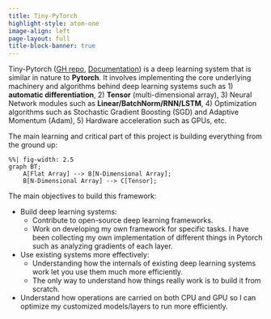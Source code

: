 ```yaml
---
title: Tiny-PyTorch
highlight-style: atom-one
image-align: left
page-layout: full
title-block-banner: true
---
```


Tiny-Pytorch ([GH repo](https://github.com/ImadDabbura/tiny-pytorch), [Documentation](imaddabbura.github.io/tiny-pytorch/)) is a deep 
learning system that is similar in nature to **Pytorch**. It involves 
implementing the core underlying machinery and algorithms behind deep learning 
systems such as 1) **automatic differentiation**, 2) **Tensor** (multi-dimensional 
array), 3) Neural Network modules such as **Linear/BatchNorm/RNN/LSTM**, 
4) Optimization algorithms such as Stochastic Gradient Boosting (SGD) and Adaptive 
Momentum (Adam), 5) Hardware acceleration such as GPUs, etc.

The main learning and critical part of this project is building everything 
from the ground up:
```mermaid
%%| fig-width: 2.5
graph BT;
    A[Flat Array] --> B[N-Dimensional Array];
    B[N-Dimensional Array] --> C[Tensor];
```

The main objectives to build this framework:

- Build deep learning systems:
    - Contribute to open-source deep learning frameworks.
    - Work on developing my own framework for specific tasks. I have been 
    collecting my own implementation of different things in Pytorch such as 
    analyzing gradients of each layer.
- Use existing systems more effectively:
    - Understanding how the internals of existing deep learning systems work 
    let you use them much more efficiently.
    - The only way to understand how things really work is to build it from scratch.
- Understand how operations are carried on both CPU and GPU so I can optimize 
my customized models/layers to run more efficiently.
